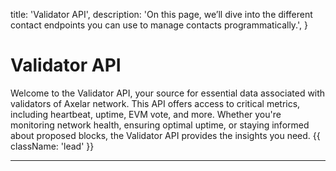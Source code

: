 
  title: 'Validator API',
  description:
    'On this page, we’ll dive into the different contact endpoints you can use to manage contacts programmatically.',
}

# Validator API

Welcome to the Validator API, your source for essential data associated with validators of Axelar network. This API offers access to critical metrics, including heartbeat, uptime, EVM vote, and more. Whether you're monitoring network health, ensuring optimal uptime, or staying informed about proposed blocks, the Validator API provides the insights you need. {{ className: 'lead' }}

---

<Methods />
